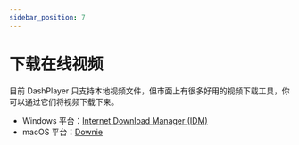 ```yaml
---
sidebar_position: 7
---
```


# 下载在线视频

目前 DashPlayer 只支持本地视频文件，但市面上有很多好用的视频下载工具，你可以通过它们将视频下载下来。

-   Windows 平台：[Internet Download Manager (IDM)](https://www.internetdownloadmanager.com/)
-   macOS 平台：[Downie](https://software.charliemonroe.net/downie/)
